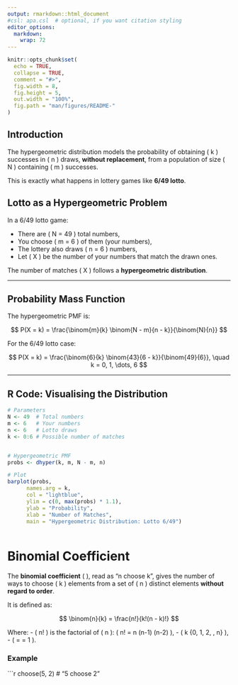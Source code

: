 ```yaml
---
output: rmarkdown::html_document
#csl: apa.csl  # optional, if you want citation styling
editor_options: 
  markdown: 
    wrap: 72
---
```


<!-- README.md is automatically generated from README.Rmd. Please only edit this Rmd file! -->

<!-- knitr before every resubmission -->

```r
knitr::opts_chunk$set(
  echo = TRUE,
  collapse = TRUE,
  comment = "#>",
  fig.width = 8,
  fig.height = 5,
  out.width = "100%",
  fig.path = "man/figures/README-"
)
```

## Introduction
  
  The hypergeometric distribution models the probability of obtaining \( k \) successes in \( n \) draws, **without replacement**, from a population of size \( N \) containing \( m \) successes.

This is exactly what happens in lottery games like **6/49 lotto**.


  
## Lotto as a Hypergeometric Problem
  
  In a 6/49 lotto game:
  
  - There are \( N = 49 \) total numbers,
- You choose \( m = 6 \) of them (your numbers),
- The lottery also draws \( n = 6 \) numbers,
- Let \( X \) be the number of your numbers that match the drawn ones.

The number of matches \( X \) follows a **hypergeometric distribution**.

---
  
## Probability Mass Function
  
  The hypergeometric PMF is:
  
  $$
  P(X = k) = \frac{\binom{m}{k} \binom{N - m}{n - k}}{\binom{N}{n}}
$$
  
  For the 6/49 lotto case:
  
  $$
  P(X = k) = \frac{\binom{6}{k} \binom{43}{6 - k}}{\binom{49}{6}}, \quad k = 0, 1, \dots, 6
$$
  
  ---
  
## R Code: Visualising the Distribution
  
  ```r
# Parameters
N <- 49  # Total numbers
m <- 6   # Your numbers
n <- 6   # Lotto draws
k <- 0:6 # Possible number of matches
  

# Hypergeometric PMF
probs <- dhyper(k, m, N - m, n)

# Plot
barplot(probs,
        names.arg = k,
        col = "lightblue",
        ylim = c(0, max(probs) * 1.1),
        ylab = "Probability",
        xlab = "Number of Matches",
        main = "Hypergeometric Distribution: Lotto 6/49")
        
  ```      
# Binomial Coefficient

The **binomial coefficient** \( \binom{n}{k} \), read as "n choose k", gives the number of ways to choose \( k \) elements from a set of \( n \) distinct elements **without regard to order**.

It is defined as:

$$
\binom{n}{k} = \frac{n!}{k!(n - k)!}
$$

Where:
- \( n! \) is the factorial of \( n \): \( n! = n \cdot (n-1) \cdot (n-2) \cdots 1 \),
- \( k \in \{0, 1, 2, \dots, n\} \),
- \( \binom{n}{0} = \binom{n}{n} = 1 \).

### Example

```r
choose(5, 2)  # "5 choose 2"